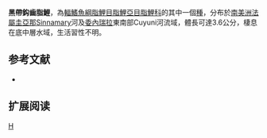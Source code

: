 {{Speciesbox 
| genus = Creagrutus
| species = melanzonus
| status = NE
| status_system = IUCN3.1
| authority =  [[Eigenmann|Eigenmann]], 1909
| synonyms = 
}}
'''黑帶鈎齒脂鯉'''，為[[輻鰭魚綱|輻鰭魚綱]][[脂鯉目|脂鯉目]][[脂鯉亞目|脂鯉亞目]][[脂鯉科|脂鯉科]]的其中一個[[種|種]]，分布於[[南美洲|南美洲]][[法屬圭亞那|法屬圭亞那]]Sinnamary河及[[委內瑞拉|委內瑞拉]]東南部Cuyuni河流域，體長可達3.6公分，棲息在底中層水域，生活習性不明。

==参考文献==
{{refbegin}}
*{{FishBase_species|genus=Creagrutus|species=melanzonus|year=2014|month=1}}
{{refend}}

== 扩展阅读 ==
{{refbegin}}
{{wikispecies-inline|Creagrutus melanzonus|黑帶鈎齒脂鯉}}
{{refend}}
{{Taxonbar|from=Q6417593}}

[[Category:鈎齒脂鯉屬|H]]


{{魚類小作品}}